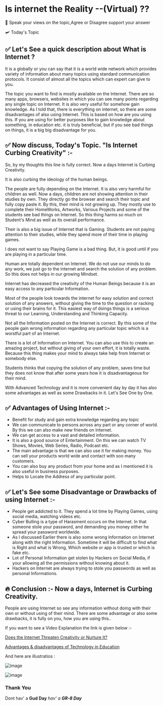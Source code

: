 # Is internet the Reality --(Virtual) ?? 

📳 Speak your views on the topic,Agree or Disagree support your answer

🛩️ Today's Topic

## ✅  Let's See a quick description about What is Internet ?

It  is a globally or you can say that it is a world wide network which provides variety of information about many topics using standard communication protocols. It consist of almost all the topics which can expert can give to you.

The topic you want to find is mostly available on the Internet. There are so many apps, browsers, websites in which you can see many points regarding any single topic on Internet. It is also very useful for somehow gain knowledge. As I told that, there is everything on internet, so there are some disadvantages of also using Internet. This is based on how are you using this. If you are using for better purposes like to gain knowledge about something, in education etc. it is truly beneficial, but if you see bad things on things, it is a big big disadvantage for you.

## ✅  Now discuss, Today's Topic. "Is Internet Curbing Creativity" :- 

So, by my thoughts this line is fully correct. Now a days Internet is Curbing Creativity.

It is also curbing the ideology of the human beings.

The people are fully depending on the Internet. It is also very harmful for children as well. Now a days, children are not showing attention in their studies by own. They directly go the browser and search their topic and fully copy paste it. By this, their mind is not growing up. They mostly use to complete their HomeWorks, Artworks, Various Projects and some of the students see bad things on Internet. So this thing harms so much on Student's Mind as well as its overall performance.

Their is also a big issue of Internet that is Gaming. Students are not paying attention to their studies, while they spend more of their time in playing games. 

I does not want to say Playing Game is a bad thing. But, it is good until if you are playing in a particular time.

Human are totally dependent on Internet. We do not use our minds to do any work, we just go to the internet and search the solution of any problem. So this does not helps in our growing Mindset.

Internet has decreased the creativity of the Human Beings because it is an easy access to any particular Information. 

Most of the people look towards the internet for easy solution and correct solution of any answers, without giving the time to the question or racking or using their brains for it. This easiest way of doings things is a serious threat to our Learning, Understanding and Thinking Capacity. 

Not all the Information posted on the Internet is correct.  By this some of the people gain wrong information regarding any particular topic which is a worstful part of an Internet.

There is a lot of Information on Internet. You can also use this to create an amazing project, but without giving of your own effort, it is totally waste. Because this thing makes your mind to always take help from Internet or somebody else. 

Students thinks that copying the solution of any problem, saves time but they does not know that after some years how it is disadvantageous for their mind.

With Advanced Technology and it is more convenient day by day it has also some advantages as well as some Drawbacks in it. Let's See One by One.

## ✅  Advantages of Using Internet :- 

- Benefit for study and gain extra knowledge regarding any topic
- We can communicate to persons across any part or any corner of world. By this we can also make new friends on Internet.
- We can get access to a vast and detailed information.
- It is also a good source of Entertainment. On this we can watch TV Shows, Movies, Web Series, Radio, Podcast etc.
- The main advantage is that we can also use it for making money. You can sell your products world wide and contact with soo many customers.
- You can also buy any product from your home and as I mentioned it is also useful in business purposes.
- Helps to Locate the Address of any particular point.

## ✅  Let's See some Disadvantage or Drawbacks of using Internet :-

- People get addicted to it. They spend a lot time by Playing Games, using social media, watching videos etc.
- Cyber Bulling is a type of Harasment occurs on the Internet. In that someone stole your password, and demanding you money either he spread your password worldwide.
- As I discussed Earlier there is also some wrong Information on Internet along with the right Information. Sometime it will be difficult to find what is Right and what is Wrong, Which website or app is trusted or which is fake etc.
- Lot of Personal Information get stolen by Hackers on Social Media, if your allowing all the permissions without knowing about it.
- Hackers on Internet are always trying to stole you passwords as well as personal Informations. 

## 🔥  Conclusion :- Now a days, Internet is Curbing Creativity. 

People are using Internet so see any information without doing with their own or without using of their mind. There are some advantage or also some drawbacks, it is fully on you, how you are using this..

If you want to see a Video Explanation the link is given below :- 

[Does the Internet Threaten Creativity or Nurture It?](https://www.youtube.com/watch?v=LgRSjAi7SVM)

[Advantages & disadvantages of Technology in Education](https://www.youtube.com/watch?v=9QGxQstN1vY)


And here are illustratios :

![image](https://user-images.githubusercontent.com/103866475/197224100-5616ea09-85da-449f-9ecd-32eeca3d86fc.png)

![image](https://user-images.githubusercontent.com/103866475/197224222-c971684f-bb1a-47cb-8070-d97daba4d970.png)


### Thank You 

Dont hav' a **Gud Day** *hav' a **GR-8 Day***
